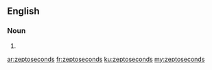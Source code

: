 ==English==

===Noun===
{{head|en|noun plural form}}

# {{plural of|zeptosecond|lang=en}}

[[ar:zeptoseconds]]
[[fr:zeptoseconds]]
[[ku:zeptoseconds]]
[[my:zeptoseconds]]